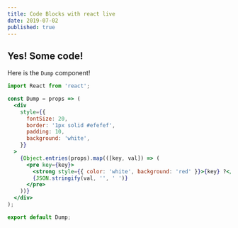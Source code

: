 ```yaml
---
title: Code Blocks with react live
date: 2019-07-02
published: true
---
```


## Yes! Some code!

Here is the `Dump` component!

```jsx react-live
import React from 'react';

const Dump = props => (
  <div
    style={{
      fontSize: 20,
      border: '1px solid #efefef',
      padding: 10,
      background: 'white',
    }}
  >
    {Object.entries(props).map(([key, val]) => (
      <pre key={key}>
        <strong style={{ color: 'white', background: 'red' }}>{key} ?</strong>
        {JSON.stringify(val, '', ' ')}
      </pre>
    ))}
  </div>
);

export default Dump;
```
